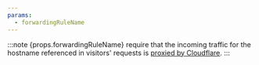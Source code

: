 ```yaml
---
params:
  - forwardingRuleName
---
```


:::note
{props.forwardingRuleName} require that the incoming traffic for the hostname referenced in visitors' requests is [proxied by Cloudflare](/dns/proxy-status/).
:::

